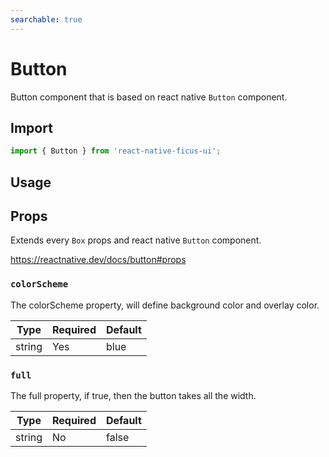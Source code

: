 ```yaml
---
searchable: true
---
```




# Button

Button component that is based on react native `Button` component.

## Import

```js
import { Button } from 'react-native-ficus-ui';
```

## Usage

<div className="mt-2">
  <ExpoDemo id="@bearstudio/ficus-ui-button" />
</div>

## Props

Extends every `Box` props and react native `Button` component.

https://reactnative.dev/docs/button#props

### `colorScheme`

The colorScheme property, will define background color and overlay color.

| Type   | Required | Default |
| ------ | -------- | ------- |
| string | Yes      | blue    |

### `full`

The full property, if true, then the button takes all the width.

| Type   | Required | Default |
| ------ | -------- | ------- |
| string | No       | false   |
